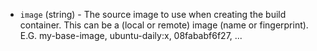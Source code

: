 <!-- Code generated from the comments of the Config struct in builder/lxd/config.go; DO NOT EDIT MANUALLY -->

- `image` (string) - The source image to use when creating the build
  container. This can be a (local or remote) image (name or fingerprint).
  E.G. my-base-image, ubuntu-daily:x, 08fababf6f27, ...
